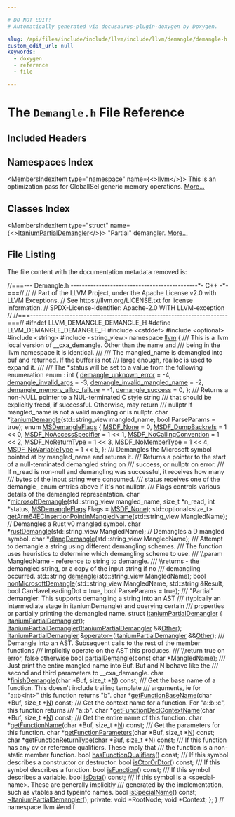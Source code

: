 ```yaml
---

# DO NOT EDIT!
# Automatically generated via docusaurus-plugin-doxygen by Doxygen.

slug: /api/files/include/include/llvm/include/llvm/demangle/demangle-h
custom_edit_url: null
keywords:
  - doxygen
  - reference
  - file

---
```





# The `Demangle.h` File Reference

<DoxygenPage pluginConfig={pluginConfig}>



## Included Headers

<IncludesList>
<IncludesListItem
  filePath="cstddef"
  permalink=""
  isLocal="false" />
<IncludesListItem
  filePath="optional"
  permalink=""
  isLocal="false" />
<IncludesListItem
  filePath="string"
  permalink=""
  isLocal="false" />
<IncludesListItem
  filePath="string_view"
  permalink=""
  isLocal="false" />
</IncludesList>

## Namespaces Index

<MembersIndex>

<MembersIndexItem
  type="namespace"
  name={<><a href="/docs/api/namespaces/llvm">llvm</a></>}>
This is an optimization pass for GlobalISel generic memory operations. <a href="/docs/api/namespaces/llvm/#details">More...</a>
</MembersIndexItem>

</MembersIndex>

## Classes Index

<MembersIndex>

<MembersIndexItem
  type="struct"
  name={<><a href="/docs/api/structs/llvm/itaniumpartialdemangler">ItaniumPartialDemangler</a></>}>
&quot;Partial&quot; demangler. <a href="/docs/api/structs/llvm/itaniumpartialdemangler/#details">More...</a>
</MembersIndexItem>

</MembersIndex>


## File Listing

The file content with the documentation metadata removed is:

<ProgramListing>

<Link id="l00001" /><CodeLine lineNumber="1"><Highlight kind="comment">//===--- Demangle.h ---------------------------------------------&#42;- C++ -&#42;-===//</Highlight><Highlight kind="normal"></Highlight></CodeLine>
<Link id="l00002" /><CodeLine lineNumber="2"><Highlight kind="normal"></Highlight><Highlight kind="comment">//</Highlight><Highlight kind="normal"></Highlight></CodeLine>
<Link id="l00003" /><CodeLine lineNumber="3"><Highlight kind="normal"></Highlight><Highlight kind="comment">// Part of the LLVM Project, under the Apache License v2.0 with LLVM Exceptions.</Highlight><Highlight kind="normal"></Highlight></CodeLine>
<Link id="l00004" /><CodeLine lineNumber="4"><Highlight kind="normal"></Highlight><Highlight kind="comment">// See https://llvm.org/LICENSE.txt for license information.</Highlight><Highlight kind="normal"></Highlight></CodeLine>
<Link id="l00005" /><CodeLine lineNumber="5"><Highlight kind="normal"></Highlight><Highlight kind="comment">// SPDX-License-Identifier: Apache-2.0 WITH LLVM-exception</Highlight><Highlight kind="normal"></Highlight></CodeLine>
<Link id="l00006" /><CodeLine lineNumber="6"><Highlight kind="normal"></Highlight><Highlight kind="comment">//</Highlight><Highlight kind="normal"></Highlight></CodeLine>
<Link id="l00007" /><CodeLine lineNumber="7"><Highlight kind="normal"></Highlight><Highlight kind="comment">//===----------------------------------------------------------------------===//</Highlight><Highlight kind="normal"></Highlight></CodeLine>
<Link id="l00008" /><CodeLine lineNumber="8"><Highlight kind="normal"></Highlight></CodeLine>
<Link id="l00009" /><CodeLine lineNumber="9"><Highlight kind="normal"></Highlight><Highlight kind="preprocessor">#ifndef LLVM&#95;DEMANGLE&#95;DEMANGLE&#95;H</Highlight><Highlight kind="normal"></Highlight></CodeLine>
<Link id="l00010" /><CodeLine lineNumber="10"><Highlight kind="normal"></Highlight><Highlight kind="preprocessor">#define LLVM&#95;DEMANGLE&#95;DEMANGLE&#95;H</Highlight><Highlight kind="normal"></Highlight></CodeLine>
<Link id="l00011" /><CodeLine lineNumber="11"><Highlight kind="normal"></Highlight></CodeLine>
<Link id="l00012" /><CodeLine lineNumber="12"><Highlight kind="normal"></Highlight><Highlight kind="preprocessor">#include &lt;cstddef&gt;</Highlight><Highlight kind="normal"></Highlight></CodeLine>
<Link id="l00013" /><CodeLine lineNumber="13"><Highlight kind="normal"></Highlight><Highlight kind="preprocessor">#include &lt;optional&gt;</Highlight><Highlight kind="normal"></Highlight></CodeLine>
<Link id="l00014" /><CodeLine lineNumber="14"><Highlight kind="normal"></Highlight><Highlight kind="preprocessor">#include &lt;string&gt;</Highlight><Highlight kind="normal"></Highlight></CodeLine>
<Link id="l00015" /><CodeLine lineNumber="15"><Highlight kind="normal"></Highlight><Highlight kind="preprocessor">#include &lt;string&#95;view&gt;</Highlight><Highlight kind="normal"></Highlight></CodeLine>
<Link id="l00016" /><CodeLine lineNumber="16"><Highlight kind="normal"></Highlight></CodeLine>
<Link id="l00017" /><CodeLine lineNumber="17"><Highlight kind="normal"></Highlight><Highlight kind="keyword">namespace </Highlight><Highlight kind="normal"><a href="/docs/api/namespaces/llvm">llvm</a> &#123;</Highlight><Highlight kind="comment"></Highlight></CodeLine>
<Link id="l00018" /><CodeLine lineNumber="18"><Highlight kind="comment">/// This is a llvm local version of &#95;&#95;cxa&#95;demangle. Other than the name and</Highlight></CodeLine>
<Link id="l00019" /><CodeLine lineNumber="19"><Highlight kind="comment">/// being in the llvm namespace it is identical.</Highlight></CodeLine>
<Link id="l00020" /><CodeLine lineNumber="20"><Highlight kind="comment">///</Highlight></CodeLine>
<Link id="l00021" /><CodeLine lineNumber="21"><Highlight kind="comment">/// The mangled&#95;name is demangled into buf and returned. If the buffer is not</Highlight></CodeLine>
<Link id="l00022" /><CodeLine lineNumber="22"><Highlight kind="comment">/// large enough, realloc is used to expand it.</Highlight></CodeLine>
<Link id="l00023" /><CodeLine lineNumber="23"><Highlight kind="comment">///</Highlight></CodeLine>
<Link id="l00024" /><CodeLine lineNumber="24"><Highlight kind="comment">/// The &#42;status will be set to a value from the following enumeration</Highlight><Highlight kind="normal"></Highlight></CodeLine>
<Link id="l00025" /><CodeLine lineNumber="25"><Highlight kind="normal">enum : </Highlight><Highlight kind="keywordtype">int</Highlight><Highlight kind="normal"> &#123;</Highlight></CodeLine>
<Link id="l00026" /><CodeLine lineNumber="26" lineLink="/docs/api/namespaces/llvm/#a439b6789bbd0e2c7d542f354af9ea425a52a94c935e6cdfea9c8c2c0038d46dea"><Highlight kind="normal">  <a href="/docs/api/namespaces/llvm/#a439b6789bbd0e2c7d542f354af9ea425a52a94c935e6cdfea9c8c2c0038d46dea">demangle&#95;unknown&#95;error</a> = -4,</Highlight></CodeLine>
<Link id="l00027" /><CodeLine lineNumber="27" lineLink="/docs/api/namespaces/llvm/#a439b6789bbd0e2c7d542f354af9ea425aae142fe4f4e9767bb9a1aecf3fa7fccc"><Highlight kind="normal">  <a href="/docs/api/namespaces/llvm/#a439b6789bbd0e2c7d542f354af9ea425aae142fe4f4e9767bb9a1aecf3fa7fccc">demangle&#95;invalid&#95;args</a> = -3,</Highlight></CodeLine>
<Link id="l00028" /><CodeLine lineNumber="28" lineLink="/docs/api/namespaces/llvm/#a439b6789bbd0e2c7d542f354af9ea425a6b842cb6b945d76361a5b068f3ba1f71"><Highlight kind="normal">  <a href="/docs/api/namespaces/llvm/#a439b6789bbd0e2c7d542f354af9ea425a6b842cb6b945d76361a5b068f3ba1f71">demangle&#95;invalid&#95;mangled&#95;name</a> = -2,</Highlight></CodeLine>
<Link id="l00029" /><CodeLine lineNumber="29" lineLink="/docs/api/namespaces/llvm/#a439b6789bbd0e2c7d542f354af9ea425ae0bad617a50037e9bcecaba5fdb5cc34"><Highlight kind="normal">  <a href="/docs/api/namespaces/llvm/#a439b6789bbd0e2c7d542f354af9ea425ae0bad617a50037e9bcecaba5fdb5cc34">demangle&#95;memory&#95;alloc&#95;failure</a> = -1,</Highlight></CodeLine>
<Link id="l00030" /><CodeLine lineNumber="30" lineLink="/docs/api/namespaces/llvm/#a439b6789bbd0e2c7d542f354af9ea425a63b9dfcee428aba9e68085766d72b286"><Highlight kind="normal">  <a href="/docs/api/namespaces/llvm/#a439b6789bbd0e2c7d542f354af9ea425a63b9dfcee428aba9e68085766d72b286">demangle&#95;success</a> = 0,</Highlight></CodeLine>
<Link id="l00031" /><CodeLine lineNumber="31"><Highlight kind="normal">&#125;;</Highlight></CodeLine>
<Link id="l00032" /><CodeLine lineNumber="32"><Highlight kind="normal"></Highlight><Highlight kind="comment"></Highlight></CodeLine>
<Link id="l00033" /><CodeLine lineNumber="33"><Highlight kind="comment">/// Returns a non-NULL pointer to a NUL-terminated C style string</Highlight></CodeLine>
<Link id="l00034" /><CodeLine lineNumber="34"><Highlight kind="comment">/// that should be explicitly freed, if successful. Otherwise, may return</Highlight></CodeLine>
<Link id="l00035" /><CodeLine lineNumber="35"><Highlight kind="comment">/// nullptr if mangled&#95;name is not a valid mangling or is nullptr.</Highlight><Highlight kind="normal"></Highlight></CodeLine>
<Link id="l00036" /><CodeLine lineNumber="36"><Highlight kind="normal"></Highlight><Highlight kind="keywordtype">char</Highlight><Highlight kind="normal"> &#42;<a href="/docs/api/namespaces/llvm/#a7b3603860e0761afd058a6dd5f518363">itaniumDemangle</a>(std::string&#95;view mangled&#95;name, </Highlight><Highlight kind="keywordtype">bool</Highlight><Highlight kind="normal"> ParseParams = </Highlight><Highlight kind="keyword">true</Highlight><Highlight kind="normal">);</Highlight></CodeLine>
<Link id="l00037" /><CodeLine lineNumber="37"><Highlight kind="normal"></Highlight></CodeLine>
<Link id="l00038" /><CodeLine lineNumber="38" lineLink="/docs/api/namespaces/llvm/#ab12675c360e3040ee3927f7711edd1cc"><Highlight kind="normal"></Highlight><Highlight kind="keyword">enum</Highlight><Highlight kind="normal"> <a href="/docs/api/namespaces/llvm/#ab12675c360e3040ee3927f7711edd1cc">MSDemangleFlags</a> &#123;</Highlight></CodeLine>
<Link id="l00039" /><CodeLine lineNumber="39" lineLink="/docs/api/namespaces/llvm/#ab12675c360e3040ee3927f7711edd1ccaabdd06df365368fd7c917072f1635a69"><Highlight kind="normal">  <a href="/docs/api/namespaces/llvm/#ab12675c360e3040ee3927f7711edd1ccaabdd06df365368fd7c917072f1635a69">MSDF&#95;None</a> = 0,</Highlight></CodeLine>
<Link id="l00040" /><CodeLine lineNumber="40" lineLink="/docs/api/namespaces/llvm/#ab12675c360e3040ee3927f7711edd1ccab32c945970ec1c20dd0062f4fd47b76c"><Highlight kind="normal">  <a href="/docs/api/namespaces/llvm/#ab12675c360e3040ee3927f7711edd1ccab32c945970ec1c20dd0062f4fd47b76c">MSDF&#95;DumpBackrefs</a> = 1 &lt;&lt; 0,</Highlight></CodeLine>
<Link id="l00041" /><CodeLine lineNumber="41" lineLink="/docs/api/namespaces/llvm/#ab12675c360e3040ee3927f7711edd1ccaf63bf19593a1d3c30c0e4a439342b01a"><Highlight kind="normal">  <a href="/docs/api/namespaces/llvm/#ab12675c360e3040ee3927f7711edd1ccaf63bf19593a1d3c30c0e4a439342b01a">MSDF&#95;NoAccessSpecifier</a> = 1 &lt;&lt; 1,</Highlight></CodeLine>
<Link id="l00042" /><CodeLine lineNumber="42" lineLink="/docs/api/namespaces/llvm/#ab12675c360e3040ee3927f7711edd1ccacb2b9790f4b31c5f9721a5d3ee3dcfd0"><Highlight kind="normal">  <a href="/docs/api/namespaces/llvm/#ab12675c360e3040ee3927f7711edd1ccacb2b9790f4b31c5f9721a5d3ee3dcfd0">MSDF&#95;NoCallingConvention</a> = 1 &lt;&lt; 2,</Highlight></CodeLine>
<Link id="l00043" /><CodeLine lineNumber="43" lineLink="/docs/api/namespaces/llvm/#ab12675c360e3040ee3927f7711edd1cca87b2c7c04f2b3b41116e790d024a2815"><Highlight kind="normal">  <a href="/docs/api/namespaces/llvm/#ab12675c360e3040ee3927f7711edd1cca87b2c7c04f2b3b41116e790d024a2815">MSDF&#95;NoReturnType</a> = 1 &lt;&lt; 3,</Highlight></CodeLine>
<Link id="l00044" /><CodeLine lineNumber="44" lineLink="/docs/api/namespaces/llvm/#ab12675c360e3040ee3927f7711edd1ccabd781b5e13efab5f5fcbba7dc64a0fe2"><Highlight kind="normal">  <a href="/docs/api/namespaces/llvm/#ab12675c360e3040ee3927f7711edd1ccabd781b5e13efab5f5fcbba7dc64a0fe2">MSDF&#95;NoMemberType</a> = 1 &lt;&lt; 4,</Highlight></CodeLine>
<Link id="l00045" /><CodeLine lineNumber="45" lineLink="/docs/api/namespaces/llvm/#ab12675c360e3040ee3927f7711edd1ccac4b3caea302f2fb73ff85c264fe2349d"><Highlight kind="normal">  <a href="/docs/api/namespaces/llvm/#ab12675c360e3040ee3927f7711edd1ccac4b3caea302f2fb73ff85c264fe2349d">MSDF&#95;NoVariableType</a> = 1 &lt;&lt; 5,</Highlight></CodeLine>
<Link id="l00046" /><CodeLine lineNumber="46"><Highlight kind="normal">&#125;;</Highlight></CodeLine>
<Link id="l00047" /><CodeLine lineNumber="47"><Highlight kind="normal"></Highlight><Highlight kind="comment"></Highlight></CodeLine>
<Link id="l00048" /><CodeLine lineNumber="48"><Highlight kind="comment">/// Demangles the Microsoft symbol pointed at by mangled&#95;name and returns it.</Highlight></CodeLine>
<Link id="l00049" /><CodeLine lineNumber="49"><Highlight kind="comment">/// Returns a pointer to the start of a null-terminated demangled string on</Highlight></CodeLine>
<Link id="l00050" /><CodeLine lineNumber="50"><Highlight kind="comment">/// success, or nullptr on error.</Highlight></CodeLine>
<Link id="l00051" /><CodeLine lineNumber="51"><Highlight kind="comment">/// If n&#95;read is non-null and demangling was successful, it receives how many</Highlight></CodeLine>
<Link id="l00052" /><CodeLine lineNumber="52"><Highlight kind="comment">/// bytes of the input string were consumed.</Highlight></CodeLine>
<Link id="l00053" /><CodeLine lineNumber="53"><Highlight kind="comment">/// status receives one of the demangle&#95; enum entries above if it&#39;s not nullptr.</Highlight></CodeLine>
<Link id="l00054" /><CodeLine lineNumber="54"><Highlight kind="comment">/// Flags controls various details of the demangled representation.</Highlight><Highlight kind="normal"></Highlight></CodeLine>
<Link id="l00055" /><CodeLine lineNumber="55"><Highlight kind="normal"></Highlight><Highlight kind="keywordtype">char</Highlight><Highlight kind="normal"> &#42;<a href="/docs/api/namespaces/llvm/#aa7783c233c06a0bc69d1e35e551d9d66">microsoftDemangle</a>(std::string&#95;view mangled&#95;name, </Highlight><Highlight kind="keywordtype">size&#95;t</Highlight><Highlight kind="normal"> &#42;n&#95;read,</Highlight></CodeLine>
<Link id="l00056" /><CodeLine lineNumber="56"><Highlight kind="normal">                        </Highlight><Highlight kind="keywordtype">int</Highlight><Highlight kind="normal"> &#42;status, <a href="/docs/api/namespaces/llvm/#ab12675c360e3040ee3927f7711edd1cc">MSDemangleFlags</a> Flags = <a href="/docs/api/namespaces/llvm/#ab12675c360e3040ee3927f7711edd1ccaabdd06df365368fd7c917072f1635a69">MSDF&#95;None</a>);</Highlight></CodeLine>
<Link id="l00057" /><CodeLine lineNumber="57"><Highlight kind="normal"></Highlight></CodeLine>
<Link id="l00058" /><CodeLine lineNumber="58"><Highlight kind="normal">std::optional&lt;size&#95;t&gt;</Highlight></CodeLine>
<Link id="l00059" /><CodeLine lineNumber="59"><Highlight kind="normal"><a href="/docs/api/namespaces/llvm/#a5e1da6c34a3216e370efab344977e0d7">getArm64ECInsertionPointInMangledName</a>(std::string&#95;view MangledName);</Highlight></CodeLine>
<Link id="l00060" /><CodeLine lineNumber="60"><Highlight kind="normal"></Highlight></CodeLine>
<Link id="l00061" /><CodeLine lineNumber="61"><Highlight kind="normal"></Highlight><Highlight kind="comment">// Demangles a Rust v0 mangled symbol.</Highlight><Highlight kind="normal"></Highlight></CodeLine>
<Link id="l00062" /><CodeLine lineNumber="62"><Highlight kind="normal"></Highlight><Highlight kind="keywordtype">char</Highlight><Highlight kind="normal"> &#42;<a href="/docs/api/namespaces/llvm/#a9ba12f62b7c7aac2fe0d725965b597ec">rustDemangle</a>(std::string&#95;view MangledName);</Highlight></CodeLine>
<Link id="l00063" /><CodeLine lineNumber="63"><Highlight kind="normal"></Highlight></CodeLine>
<Link id="l00064" /><CodeLine lineNumber="64"><Highlight kind="normal"></Highlight><Highlight kind="comment">// Demangles a D mangled symbol.</Highlight><Highlight kind="normal"></Highlight></CodeLine>
<Link id="l00065" /><CodeLine lineNumber="65"><Highlight kind="normal"></Highlight><Highlight kind="keywordtype">char</Highlight><Highlight kind="normal"> &#42;<a href="/docs/api/namespaces/llvm/#a7f56cfd37698f599f5bee9bbf4015ca1">dlangDemangle</a>(std::string&#95;view MangledName);</Highlight></CodeLine>
<Link id="l00066" /><CodeLine lineNumber="66"><Highlight kind="normal"></Highlight><Highlight kind="comment"></Highlight></CodeLine>
<Link id="l00067" /><CodeLine lineNumber="67"><Highlight kind="comment">/// Attempt to demangle a string using different demangling schemes.</Highlight></CodeLine>
<Link id="l00068" /><CodeLine lineNumber="68"><Highlight kind="comment">/// The function uses heuristics to determine which demangling scheme to use.</Highlight></CodeLine>
<Link id="l00069" /><CodeLine lineNumber="69"><Highlight kind="comment">/// \\param MangledName - reference to string to demangle.</Highlight></CodeLine>
<Link id="l00070" /><CodeLine lineNumber="70"><Highlight kind="comment">/// \\returns - the demangled string, or a copy of the input string if no</Highlight></CodeLine>
<Link id="l00071" /><CodeLine lineNumber="71"><Highlight kind="comment">/// demangling occurred.</Highlight><Highlight kind="normal"></Highlight></CodeLine>
<Link id="l00072" /><CodeLine lineNumber="72"><Highlight kind="normal">std::string <a href="/docs/api/namespaces/llvm/#ab996639d406a5466d5c8a1586fb4a9d8">demangle</a>(std::string&#95;view MangledName);</Highlight></CodeLine>
<Link id="l00073" /><CodeLine lineNumber="73"><Highlight kind="normal"></Highlight></CodeLine>
<Link id="l00074" /><CodeLine lineNumber="74"><Highlight kind="normal"></Highlight><Highlight kind="keywordtype">bool</Highlight><Highlight kind="normal"> <a href="/docs/api/namespaces/llvm/#a08b5f002009fefdfceb3a1ce19c9cd74">nonMicrosoftDemangle</a>(std::string&#95;view MangledName, std::string &amp;Result,</Highlight></CodeLine>
<Link id="l00075" /><CodeLine lineNumber="75"><Highlight kind="normal">                          </Highlight><Highlight kind="keywordtype">bool</Highlight><Highlight kind="normal"> CanHaveLeadingDot = </Highlight><Highlight kind="keyword">true</Highlight><Highlight kind="normal">,</Highlight></CodeLine>
<Link id="l00076" /><CodeLine lineNumber="76"><Highlight kind="normal">                          </Highlight><Highlight kind="keywordtype">bool</Highlight><Highlight kind="normal"> ParseParams = </Highlight><Highlight kind="keyword">true</Highlight><Highlight kind="normal">);</Highlight></CodeLine>
<Link id="l00077" /><CodeLine lineNumber="77"><Highlight kind="normal"></Highlight><Highlight kind="comment"></Highlight></CodeLine>
<Link id="l00078" /><CodeLine lineNumber="78"><Highlight kind="comment">/// &quot;Partial&quot; demangler. This supports demangling a string into an AST</Highlight></CodeLine>
<Link id="l00079" /><CodeLine lineNumber="79"><Highlight kind="comment">/// (typically an intermediate stage in itaniumDemangle) and querying certain</Highlight></CodeLine>
<Link id="l00080" /><CodeLine lineNumber="80"><Highlight kind="comment">/// properties or partially printing the demangled name.</Highlight><Highlight kind="normal"></Highlight></CodeLine>
<Link id="l00081" /><CodeLine lineNumber="81" lineLink="/docs/api/structs/llvm/itaniumpartialdemangler"><Highlight kind="normal"></Highlight><Highlight kind="keyword">struct </Highlight><Highlight kind="normal"><a href="/docs/api/structs/llvm/itaniumpartialdemangler/#abc277b74c8ecf948b70a35b9901baeb7">ItaniumPartialDemangler</a> &#123;</Highlight></CodeLine>
<Link id="l00082" /><CodeLine lineNumber="82"><Highlight kind="normal">  <a href="/docs/api/structs/llvm/itaniumpartialdemangler/#abc277b74c8ecf948b70a35b9901baeb7">ItaniumPartialDemangler</a>();</Highlight></CodeLine>
<Link id="l00083" /><CodeLine lineNumber="83"><Highlight kind="normal"></Highlight></CodeLine>
<Link id="l00084" /><CodeLine lineNumber="84"><Highlight kind="normal">  <a href="/docs/api/structs/llvm/itaniumpartialdemangler/#abc277b74c8ecf948b70a35b9901baeb7">ItaniumPartialDemangler</a>(<a href="/docs/api/structs/llvm/itaniumpartialdemangler/#abc277b74c8ecf948b70a35b9901baeb7">ItaniumPartialDemangler</a> &amp;&amp;<a href="/docs/api/namespaces/llvm/#a9eb4f5b98b70ee4fab9614ed58282c1fa6311ae17c1ee52b36e68aaf4ad066387">Other</a>);</Highlight></CodeLine>
<Link id="l00085" /><CodeLine lineNumber="85"><Highlight kind="normal">  <a href="/docs/api/structs/llvm/itaniumpartialdemangler/#abc277b74c8ecf948b70a35b9901baeb7">ItaniumPartialDemangler</a> &amp;<a href="/docs/api/structs/llvm/itaniumpartialdemangler/#ad6dbeb658a7eb20abfff23674a46a6a6">operator=</a>(<a href="/docs/api/structs/llvm/itaniumpartialdemangler/#abc277b74c8ecf948b70a35b9901baeb7">ItaniumPartialDemangler</a> &amp;&amp;<a href="/docs/api/namespaces/llvm/#a9eb4f5b98b70ee4fab9614ed58282c1fa6311ae17c1ee52b36e68aaf4ad066387">Other</a>);</Highlight></CodeLine>
<Link id="l00086" /><CodeLine lineNumber="86"><Highlight kind="normal"></Highlight><Highlight kind="comment"></Highlight></CodeLine>
<Link id="l00087" /><CodeLine lineNumber="87"><Highlight kind="comment">  /// Demangle into an AST. Subsequent calls to the rest of the member functions</Highlight></CodeLine>
<Link id="l00088" /><CodeLine lineNumber="88"><Highlight kind="comment">  /// implicitly operate on the AST this produces.</Highlight></CodeLine>
<Link id="l00089" /><CodeLine lineNumber="89"><Highlight kind="comment">  /// \\return true on error, false otherwise</Highlight><Highlight kind="normal"></Highlight></CodeLine>
<Link id="l00090" /><CodeLine lineNumber="90"><Highlight kind="normal">  </Highlight><Highlight kind="keywordtype">bool</Highlight><Highlight kind="normal"> <a href="/docs/api/structs/llvm/itaniumpartialdemangler/#a4640950196e4ad668076b70aa142ab91">partialDemangle</a>(</Highlight><Highlight kind="keyword">const</Highlight><Highlight kind="normal"> </Highlight><Highlight kind="keywordtype">char</Highlight><Highlight kind="normal"> &#42;MangledName);</Highlight></CodeLine>
<Link id="l00091" /><CodeLine lineNumber="91"><Highlight kind="normal"></Highlight><Highlight kind="comment"></Highlight></CodeLine>
<Link id="l00092" /><CodeLine lineNumber="92"><Highlight kind="comment">  /// Just print the entire mangled name into Buf. Buf and N behave like the</Highlight></CodeLine>
<Link id="l00093" /><CodeLine lineNumber="93"><Highlight kind="comment">  /// second and third parameters to &#95;&#95;cxa&#95;demangle.</Highlight><Highlight kind="normal"></Highlight></CodeLine>
<Link id="l00094" /><CodeLine lineNumber="94"><Highlight kind="normal">  </Highlight><Highlight kind="keywordtype">char</Highlight><Highlight kind="normal"> &#42;<a href="/docs/api/structs/llvm/itaniumpartialdemangler/#a735b9eda5aeca00a01465c6fddd48c72">finishDemangle</a>(</Highlight><Highlight kind="keywordtype">char</Highlight><Highlight kind="normal"> &#42;Buf, </Highlight><Highlight kind="keywordtype">size&#95;t</Highlight><Highlight kind="normal"> &#42;<a href="/docs/api/files/lib/lib/support/regcomp-c/#a0240ac851181b84ac374872dc5434ee4">N</a>) </Highlight><Highlight kind="keyword">const</Highlight><Highlight kind="normal">;</Highlight></CodeLine>
<Link id="l00095" /><CodeLine lineNumber="95"><Highlight kind="normal"></Highlight><Highlight kind="comment"></Highlight></CodeLine>
<Link id="l00096" /><CodeLine lineNumber="96"><Highlight kind="comment">  /// Get the base name of a function. This doesn&#39;t include trailing template</Highlight></CodeLine>
<Link id="l00097" /><CodeLine lineNumber="97"><Highlight kind="comment">  /// arguments, ie for &quot;a::b&lt;int&gt;&quot; this function returns &quot;b&quot;.</Highlight><Highlight kind="normal"></Highlight></CodeLine>
<Link id="l00098" /><CodeLine lineNumber="98"><Highlight kind="normal">  </Highlight><Highlight kind="keywordtype">char</Highlight><Highlight kind="normal"> &#42;<a href="/docs/api/structs/llvm/itaniumpartialdemangler/#a2effd15853bfffbeec4d08451f1fa81c">getFunctionBaseName</a>(</Highlight><Highlight kind="keywordtype">char</Highlight><Highlight kind="normal"> &#42;Buf, </Highlight><Highlight kind="keywordtype">size&#95;t</Highlight><Highlight kind="normal"> &#42;<a href="/docs/api/files/lib/lib/support/regcomp-c/#a0240ac851181b84ac374872dc5434ee4">N</a>) </Highlight><Highlight kind="keyword">const</Highlight><Highlight kind="normal">;</Highlight></CodeLine>
<Link id="l00099" /><CodeLine lineNumber="99"><Highlight kind="normal"></Highlight><Highlight kind="comment"></Highlight></CodeLine>
<Link id="l00100" /><CodeLine lineNumber="100"><Highlight kind="comment">  /// Get the context name for a function. For &quot;a::b::c&quot;, this function returns</Highlight></CodeLine>
<Link id="l00101" /><CodeLine lineNumber="101"><Highlight kind="comment">  /// &quot;a::b&quot;.</Highlight><Highlight kind="normal"></Highlight></CodeLine>
<Link id="l00102" /><CodeLine lineNumber="102"><Highlight kind="normal">  </Highlight><Highlight kind="keywordtype">char</Highlight><Highlight kind="normal"> &#42;<a href="/docs/api/structs/llvm/itaniumpartialdemangler/#aea51879b3b2822d1c0f74c71cff9bc2e">getFunctionDeclContextName</a>(</Highlight><Highlight kind="keywordtype">char</Highlight><Highlight kind="normal"> &#42;Buf, </Highlight><Highlight kind="keywordtype">size&#95;t</Highlight><Highlight kind="normal"> &#42;<a href="/docs/api/files/lib/lib/support/regcomp-c/#a0240ac851181b84ac374872dc5434ee4">N</a>) </Highlight><Highlight kind="keyword">const</Highlight><Highlight kind="normal">;</Highlight></CodeLine>
<Link id="l00103" /><CodeLine lineNumber="103"><Highlight kind="normal"></Highlight><Highlight kind="comment"></Highlight></CodeLine>
<Link id="l00104" /><CodeLine lineNumber="104"><Highlight kind="comment">  /// Get the entire name of this function.</Highlight><Highlight kind="normal"></Highlight></CodeLine>
<Link id="l00105" /><CodeLine lineNumber="105"><Highlight kind="normal">  </Highlight><Highlight kind="keywordtype">char</Highlight><Highlight kind="normal"> &#42;<a href="/docs/api/structs/llvm/itaniumpartialdemangler/#a483d97b0a650319638b62209a03b1dea">getFunctionName</a>(</Highlight><Highlight kind="keywordtype">char</Highlight><Highlight kind="normal"> &#42;Buf, </Highlight><Highlight kind="keywordtype">size&#95;t</Highlight><Highlight kind="normal"> &#42;<a href="/docs/api/files/lib/lib/support/regcomp-c/#a0240ac851181b84ac374872dc5434ee4">N</a>) </Highlight><Highlight kind="keyword">const</Highlight><Highlight kind="normal">;</Highlight></CodeLine>
<Link id="l00106" /><CodeLine lineNumber="106"><Highlight kind="normal"></Highlight><Highlight kind="comment"></Highlight></CodeLine>
<Link id="l00107" /><CodeLine lineNumber="107"><Highlight kind="comment">  /// Get the parameters for this function.</Highlight><Highlight kind="normal"></Highlight></CodeLine>
<Link id="l00108" /><CodeLine lineNumber="108"><Highlight kind="normal">  </Highlight><Highlight kind="keywordtype">char</Highlight><Highlight kind="normal"> &#42;<a href="/docs/api/structs/llvm/itaniumpartialdemangler/#a06d6bd09c85fc634502b4914843860a2">getFunctionParameters</a>(</Highlight><Highlight kind="keywordtype">char</Highlight><Highlight kind="normal"> &#42;Buf, </Highlight><Highlight kind="keywordtype">size&#95;t</Highlight><Highlight kind="normal"> &#42;<a href="/docs/api/files/lib/lib/support/regcomp-c/#a0240ac851181b84ac374872dc5434ee4">N</a>) </Highlight><Highlight kind="keyword">const</Highlight><Highlight kind="normal">;</Highlight></CodeLine>
<Link id="l00109" /><CodeLine lineNumber="109"><Highlight kind="normal">  </Highlight><Highlight kind="keywordtype">char</Highlight><Highlight kind="normal"> &#42;<a href="/docs/api/structs/llvm/itaniumpartialdemangler/#abb17886e8b7123e706c1a207402c179f">getFunctionReturnType</a>(</Highlight><Highlight kind="keywordtype">char</Highlight><Highlight kind="normal"> &#42;Buf, </Highlight><Highlight kind="keywordtype">size&#95;t</Highlight><Highlight kind="normal"> &#42;<a href="/docs/api/files/lib/lib/support/regcomp-c/#a0240ac851181b84ac374872dc5434ee4">N</a>) </Highlight><Highlight kind="keyword">const</Highlight><Highlight kind="normal">;</Highlight></CodeLine>
<Link id="l00110" /><CodeLine lineNumber="110"><Highlight kind="normal"></Highlight><Highlight kind="comment"></Highlight></CodeLine>
<Link id="l00111" /><CodeLine lineNumber="111"><Highlight kind="comment">  /// If this function has any cv or reference qualifiers. These imply that</Highlight></CodeLine>
<Link id="l00112" /><CodeLine lineNumber="112"><Highlight kind="comment">  /// the function is a non-static member function.</Highlight><Highlight kind="normal"></Highlight></CodeLine>
<Link id="l00113" /><CodeLine lineNumber="113"><Highlight kind="normal">  </Highlight><Highlight kind="keywordtype">bool</Highlight><Highlight kind="normal"> <a href="/docs/api/structs/llvm/itaniumpartialdemangler/#a61172626613e0d99b722a256e80cf7d8">hasFunctionQualifiers</a>() </Highlight><Highlight kind="keyword">const</Highlight><Highlight kind="normal">;</Highlight></CodeLine>
<Link id="l00114" /><CodeLine lineNumber="114"><Highlight kind="normal"></Highlight><Highlight kind="comment"></Highlight></CodeLine>
<Link id="l00115" /><CodeLine lineNumber="115"><Highlight kind="comment">  /// If this symbol describes a constructor or destructor.</Highlight><Highlight kind="normal"></Highlight></CodeLine>
<Link id="l00116" /><CodeLine lineNumber="116"><Highlight kind="normal">  </Highlight><Highlight kind="keywordtype">bool</Highlight><Highlight kind="normal"> <a href="/docs/api/structs/llvm/itaniumpartialdemangler/#adc2764e156977abc23c40ce1344427ed">isCtorOrDtor</a>() </Highlight><Highlight kind="keyword">const</Highlight><Highlight kind="normal">;</Highlight></CodeLine>
<Link id="l00117" /><CodeLine lineNumber="117"><Highlight kind="normal"></Highlight><Highlight kind="comment"></Highlight></CodeLine>
<Link id="l00118" /><CodeLine lineNumber="118"><Highlight kind="comment">  /// If this symbol describes a function.</Highlight><Highlight kind="normal"></Highlight></CodeLine>
<Link id="l00119" /><CodeLine lineNumber="119"><Highlight kind="normal">  </Highlight><Highlight kind="keywordtype">bool</Highlight><Highlight kind="normal"> <a href="/docs/api/structs/llvm/itaniumpartialdemangler/#a28a155d3af87843268af33d983850fee">isFunction</a>() </Highlight><Highlight kind="keyword">const</Highlight><Highlight kind="normal">;</Highlight></CodeLine>
<Link id="l00120" /><CodeLine lineNumber="120"><Highlight kind="normal"></Highlight><Highlight kind="comment"></Highlight></CodeLine>
<Link id="l00121" /><CodeLine lineNumber="121"><Highlight kind="comment">  /// If this symbol describes a variable.</Highlight><Highlight kind="normal"></Highlight></CodeLine>
<Link id="l00122" /><CodeLine lineNumber="122"><Highlight kind="normal">  </Highlight><Highlight kind="keywordtype">bool</Highlight><Highlight kind="normal"> <a href="/docs/api/structs/llvm/itaniumpartialdemangler/#aef23df9c7fc8984bf27fe237a8358a0f">isData</a>() </Highlight><Highlight kind="keyword">const</Highlight><Highlight kind="normal">;</Highlight></CodeLine>
<Link id="l00123" /><CodeLine lineNumber="123"><Highlight kind="normal"></Highlight><Highlight kind="comment"></Highlight></CodeLine>
<Link id="l00124" /><CodeLine lineNumber="124"><Highlight kind="comment">  /// If this symbol is a &lt;special-name&gt;. These are generally implicitly</Highlight></CodeLine>
<Link id="l00125" /><CodeLine lineNumber="125"><Highlight kind="comment">  /// generated by the implementation, such as vtables and typeinfo names.</Highlight><Highlight kind="normal"></Highlight></CodeLine>
<Link id="l00126" /><CodeLine lineNumber="126"><Highlight kind="normal">  </Highlight><Highlight kind="keywordtype">bool</Highlight><Highlight kind="normal"> <a href="/docs/api/structs/llvm/itaniumpartialdemangler/#a3eb99cf7917e8a1486764cd8d5114a96">isSpecialName</a>() </Highlight><Highlight kind="keyword">const</Highlight><Highlight kind="normal">;</Highlight></CodeLine>
<Link id="l00127" /><CodeLine lineNumber="127"><Highlight kind="normal"></Highlight></CodeLine>
<Link id="l00128" /><CodeLine lineNumber="128"><Highlight kind="normal">  <a href="/docs/api/structs/llvm/itaniumpartialdemangler/#addf11f9d944c474801ebf8c495abd64d">~ItaniumPartialDemangler</a>();</Highlight></CodeLine>
<Link id="l00129" /><CodeLine lineNumber="129"><Highlight kind="normal"></Highlight></CodeLine>
<Link id="l00130" /><CodeLine lineNumber="130"><Highlight kind="normal"></Highlight><Highlight kind="keyword">private</Highlight><Highlight kind="normal">:</Highlight></CodeLine>
<Link id="l00131" /><CodeLine lineNumber="131"><Highlight kind="normal">  </Highlight><Highlight kind="keywordtype">void</Highlight><Highlight kind="normal"> &#42;RootNode;</Highlight></CodeLine>
<Link id="l00132" /><CodeLine lineNumber="132"><Highlight kind="normal">  </Highlight><Highlight kind="keywordtype">void</Highlight><Highlight kind="normal"> &#42;Context;</Highlight></CodeLine>
<Link id="l00133" /><CodeLine lineNumber="133"><Highlight kind="normal">&#125;;</Highlight></CodeLine>
<Link id="l00134" /><CodeLine lineNumber="134"><Highlight kind="normal">&#125; </Highlight><Highlight kind="comment">// namespace llvm</Highlight><Highlight kind="normal"></Highlight></CodeLine>
<Link id="l00135" /><CodeLine lineNumber="135"><Highlight kind="normal"></Highlight></CodeLine>
<Link id="l00136" /><CodeLine lineNumber="136"><Highlight kind="normal"></Highlight><Highlight kind="preprocessor">#endif</Highlight></CodeLine>

</ProgramListing>

</DoxygenPage>
